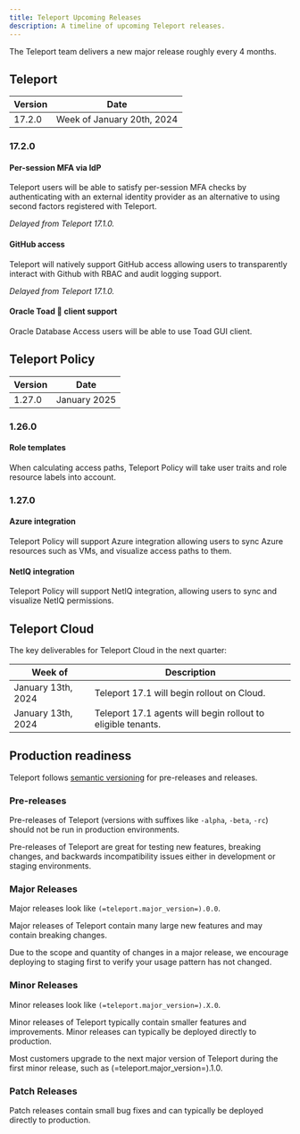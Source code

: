 ```yaml
---
title: Teleport Upcoming Releases
description: A timeline of upcoming Teleport releases.
---
```


The Teleport team delivers a new major release roughly every 4 months.

## Teleport

| Version | Date                        |
|---------|-----------------------------|
| 17.2.0  | Week of January 20th, 2024  |

### 17.2.0

#### Per-session MFA via IdP

Teleport users will be able to satisfy per-session MFA checks by authenticating
with an external identity provider as an alternative to using second factors
registered with Teleport.

*Delayed from Teleport 17.1.0.*

#### GitHub access

Teleport will natively support GitHub access allowing users to transparently
interact with Github with RBAC and audit logging support.

*Delayed from Teleport 17.1.0.*

#### Oracle Toad 🐸 client support

Oracle Database Access users will be able to use Toad GUI client.

## Teleport Policy

| Version | Date          |
|---------|---------------|
| 1.27.0  | January 2025  |

### 1.26.0

#### Role templates

When calculating access paths, Teleport Policy will take user traits and role
resource labels into account.

### 1.27.0

#### Azure integration

Teleport Policy will support Azure integration allowing users to sync Azure
resources such as VMs, and visualize access paths to them.

#### NetIQ integration

Teleport Policy will support NetIQ integration, allowing users to
sync and visualize NetIQ permissions.

## Teleport Cloud

The key deliverables for Teleport Cloud in the next quarter:

| Week of               | Description                                                    |
|-----------------------|----------------------------------------------------------------|
| January 13th, 2024     | Teleport 17.1 will begin rollout on Cloud.                     |
| January 13th, 2024     | Teleport 17.1 agents will begin rollout to eligible tenants.   |

## Production readiness

Teleport follows [semantic versioning](https://semver.org) for pre-releases and
releases.

### Pre-releases

Pre-releases of Teleport (versions with suffixes like `-alpha`, `-beta`, `-rc`)
should not be run in production environments.

Pre-releases of Teleport are great for testing new features, breaking changes,
and backwards incompatibility issues either in development or staging
environments.

### Major Releases

Major releases look like `(=teleport.major_version=).0.0`.

Major releases of Teleport contain many large new features and may contain
breaking changes.

Due to the scope and quantity of changes in a major release, we encourage
deploying to staging first to verify your usage pattern has not changed.

### Minor Releases

Minor releases look like `(=teleport.major_version=).X.0`.

Minor releases of Teleport typically contain smaller features and improvements.
Minor releases can typically be deployed directly to production.

Most customers upgrade to the next major version of Teleport during the first
minor release, such as (=teleport.major_version=).1.0.

### Patch Releases

Patch releases contain small bug fixes and can typically be deployed directly
to production.
